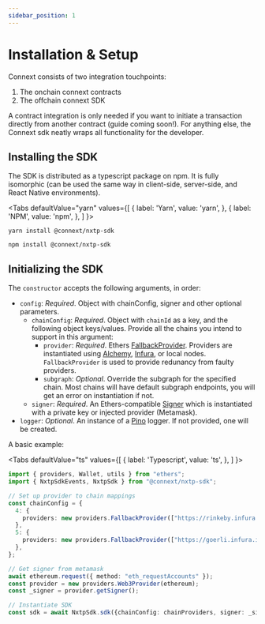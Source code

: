 ```yaml
---
sidebar_position: 1
---
```


# Installation & Setup

Connext consists of two integration touchpoints: 
1. The onchain connext contracts
2. The offchain connext SDK

A contract integration is only needed if you want to initiate a transaction directly from another contract (guide coming soon!). For anything else, the Connext sdk neatly wraps all functionality for the developer.

## Installing the SDK

The SDK is distributed as a typescript package on npm. It is fully isomorphic (can be used the same way in client-side, server-side, and React Native environments).


<Tabs
  defaultValue="yarn"
  values={[
    { label: 'Yarn', value: 'yarn', },
    { label: 'NPM', value: 'npm', },
  ]
}>
<TabItem value="yarn">

```shell
yarn install @connext/nxtp-sdk
```

</TabItem>
<TabItem value="npm">

```shell
npm install @connext/nxtp-sdk
```

</TabItem>
</Tabs>

## Initializing the SDK

The `constructor` accepts the following arguments, in order:

- `config`: _Required_. Object with chainConfig, signer and other optional parameters.
  - `chainConfig`: _Required_. Object with `chainId` as a key, and the following object keys/values. Provide all the chains you intend to support in this argument:
    - `provider`: _Required_. Ethers [FallbackProvider](https://docs.ethers.io/v5/api/providers/other/#FallbackProvider). Providers are instantiated using [Alchemy](https://www.alchemy.com), [Infura](https://infura.io), or local nodes. `FallbackProvider` is used to provide redunancy from faulty providers.
    - `subgraph`: _Optional_. Override the subgraph for the specified chain. Most chains will have default subgraph endpoints, you will get an error on instantiation if not.
  - `signer`: _Required_. An Ethers-compatible [Signer](https://docs.ethers.io/v5/api/signer/) which is instantiated with a private key or injected provider (Metamask).
- `logger`: _Optional_. An instance of a [Pino](https://getpino.io) logger. If not provided, one will be created.

A basic example:

<Tabs
  defaultValue="ts"
  values={[
    { label: 'Typescript', value: 'ts', },
  ]
}>
<TabItem value="ts">

```ts
import { providers, Wallet, utils } from "ethers";
import { NxtpSdkEvents, NxtpSdk } from "@connext/nxtp-sdk";

// Set up provider to chain mappings
const chainConfig = {
  4: {
    providers: new providers.FallbackProvider(["https://rinkeby.infura.io/..."]),
  },
  5: {
    providers: new providers.FallbackProvider(["https://goerli.infura.io/..."]),
  },
};

// Get signer from metamask
await ethereum.request({ method: "eth_requestAccounts" });
const provider = new providers.Web3Provider(ethereum);
const _signer = provider.getSigner();

// Instantiate SDK
const sdk = await NxtpSdk.sdk({chainConfig: chainProviders, signer: _signer});
```

</TabItem>
</Tabs>
